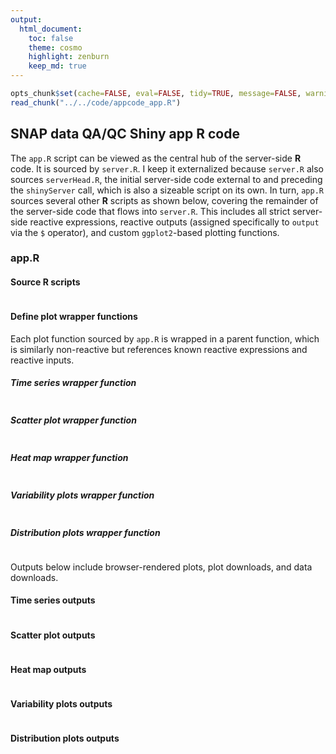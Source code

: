 ```yaml
---
output:
  html_document:
    toc: false
    theme: cosmo
    highlight: zenburn
    keep_md: true
---
```


```r
opts_chunk$set(cache=FALSE, eval=FALSE, tidy=TRUE, message=FALSE, warning=FALSE)
read_chunk("../../code/appcode_app.R")
```

##
##
## SNAP data QA/QC Shiny app R code

The `app.R` script can be viewed as the central hub of the server-side **R** code.
It is sourced by `server.R`.
I keep it externalized because `server.R` also sources `serverHead.R`,
the initial server-side code external to and preceding the `shinyServer` call, which is also a sizeable script on its own.
In turn, `app.R` sources several other **R** scripts as shown below, covering the remainder of the server-side code that flows into `server.R`.
This includes all strict server-side reactive expressions, reactive outputs (assigned specifically to `output` via the `$` operator), and custom `ggplot2`-based plotting functions.

### app.R

#### Source R scripts

```r
```

#### Define plot wrapper functions

Each plot function sourced by `app.R` is wrapped in a parent function, which is similarly non-reactive but references known reactive expressions and reactive inputs.

##### Time series wrapper function

```r
```

##### Scatter plot wrapper function

```r
```

##### Heat map wrapper function

```r
```

##### Variability plots wrapper function

```r
```

##### Distribution plots wrapper function

```r
```

Outputs below include browser-rendered plots, plot downloads, and data downloads.

#### Time series outputs

```r
```

#### Scatter plot outputs

```r
```

#### Heat map outputs

```r
```

#### Variability plots outputs

```r
```

#### Distribution plots outputs

```r
```
